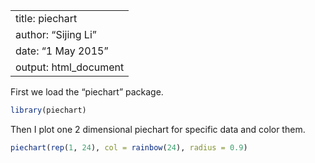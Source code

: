 <!--
%\VignetteEngine{knitr::knitr}
%\VignetteIndexEntry{piechart}
-->
---
title: piechart
author: "Sijing Li"
date: "1 May 2015"
output: html_document
---

First we load the "piechart" package.
```r
library(piechart)
```

Then I plot one 2 dimensional piechart for specific data and color them.
```r
piechart(rep(1, 24), col = rainbow(24), radius = 0.9)
```

      
